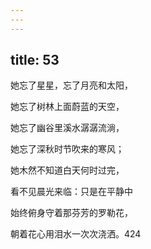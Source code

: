```yaml
---
---
---
```

title: 53
---




她忘了星星，忘了月亮和太阳，

她忘了树林上面蔚蓝的天空，

她忘了幽谷里溪水潺潺流淌，

她忘了深秋时节吹来的寒风；

她木然不知道白天何时过完，

看不见晨光来临：只是在平静中

始终俯身守着那芬芳的罗勒花，

朝着花心用泪水一次次浇洒。424